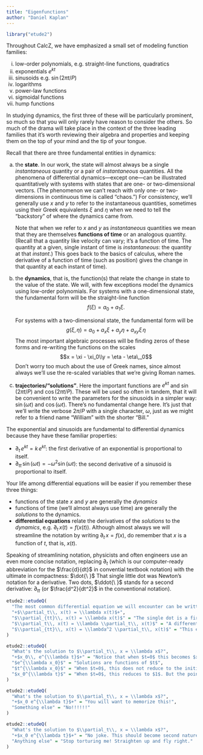 ```yaml
---
title: "Eigenfunctions"
author: "Daniel Kaplan"
---
```


```r
library("etude2")
```

Throughout CalcZ, we have emphasized a small set of modeling function families:

i. low-order polynomials, e.g. straight-line functions, quadratics 
#. exponentials $e^{kt}$
#. sinusoids e.g. $\sin(2 \pi t/P)$
#. logarithms
#. power-law functions
#. sigmoidal functions
#. hump functions

In studying dynamics, the first three of these will be particularly prominent, so much so that you will only rarely have reason to consider the others. So much of the drama will take place in the context of the three leading families that it's worth reviewing their algebra and properties and keeping them on the top of your mind and the tip of your tongue. 

Recall that there are three fundamental entities in dynamics:

a. the **state**. In our work, the state will almost always be a single *instantaneous* quantity or a pair of *instantaneous* quantities. All the phenomena of differential dynamics---except one---can be illustrated quantitatively with systems with states that are one- or two-dimensional vectors. (The phenomenon we can't reach with only one- or two-dimensions in continuous time is called "chaos.") For consistency, we'll generally use $x$ and $y$ to refer to the instantaneous quantities, sometimes using their Greek equivalents $\xi$ and $\eta$ when we need to tell the "backstory" of where the dynamics came from.
    
    Note that when we refer to $x$ and $y$ as *instantaneous* quantities we mean that they are themselves **functions of time** or an analogous quantity. (Recall that a quantity like velocity can vary; it's a function of time. The quantity at a given, single instant of time is *instantaneous*: the quantity at that *instant*.) This goes back to the basics of calculus, where the derivative of a function of time (such as position) gives the change in that quantity at each instant of time).
    
    
b. the **dynamics**, that is, the function(s) that relate the change in state to the value of the state. We will, with few exceptions model the dynamics using low-order polynomials. For systems with a one-dimensional state, the fundamental form will be the straight-line function $$f(\xi) = a_0 + a_1 \xi .$$  
    
    For systems with a two-dimensional state, the fundamental form will be $$g(\xi, \eta) = a_0 + a_x \xi + a_y \eta + a_{xy} \xi\, \eta$$ The most important algebraic processes will be finding zeros of these forms and re-writing the functions on the scales $$x = \xi - \xi_0\\y = \eta - \eta\,_0$$ Don't worry too much about the use of Greek names, since almost always we'll use the re-scaled variables that we're giving Roman names.


c. **trajectories/"solutions"**. Here the important functions are $e^{kt}$ and $\sin(2 \pi t/P)$ and $\cos(2 \pi t/P)$. These will be used so often in tandem, that it will be convenient to write the parameters for the sinusoids in a simpler way: $\sin(\omega t)$ and $\cos(\omega t)$. There's no fundamental change here. It's just that we'll write the verbose $2 \pi/P$ with a single character, $\omega$, just as we might refer to  a friend name "William" with the shorter "Bill."  

The exponential and sinusoids are fundamental to differential dynamics because they have these familiar properties:

- $\partial_t\, e^{kt} = k\, e^{kt}$: the first derivative of an exponential is proportional to itself.
- $\partial_{tt}\, \sin(\omega t) = - \omega^2 \sin(\omega t)$: the second derivative of a sinusoid is proportional to itself.

Your life among differential equations will be easier if you remember these three things: 

- functions of the state $x$ and $y$ are generally the *dynamics*
- functions of time (we'll almost always use time) are generally the *solutions* to the dynamics.
- **differential equations** relate the derivatives of the *solutions* to the *dynamics*, e.g. $\partial_t\, x(t) = f(x(t))$. Although almost always we will streamline the notation by writing $\partial_t\, x = f(x)$, do remember that $x$ is a function of $t$, that is, $x(t)$.

Speaking of streamlining notation, physicists and often engineers use an even more concise notation, replacing $\partial_t$ (which is our computer-ready abbreviation for the $\frac{d}{dt}$ in convential textbook notation) with the ultimate in compactness: $\dot{\ }$ That single little dot was Newton's notation for a derivative. Two dots, $\ddot{\ }$ stands for a second derivative: $\partial_{tt}$ (or $\frac{d^2}{dt^2}$ in the conventional notation). 

```r
etude2::etudeQ(
  "The most common differential equation we will encounter can be written $$\\dot{x} = \\lambda x$$ Which of these is the equivalent expression when written using the more verbose $\\partial_t$?",
  "+$\\partial_t\\, x(t) = \\lambda x(t)$+",
  "$\\partial_{tt}\\, x(t) = \\lambda x(t)$" = "The single dot is a first derivative, not a second derivative like $\\partial_{tt}$.",
  "$\\partial_t\\, x(t) = \\lambda \\partial_t\\, x(t)$" = "A differential equation relates the derivative of a state (e.g. $\\partial_t\\, x$) to the state itself (e.g. $x$). Besides, this equation could be true only when $\\lambda = 1$, which makes it a tautology.",
  "$\\partial_{tt}\\, x(t) = \\lambda^2 \\partial_t\\, x(t)$" = "This equation is in fact mathematically equivalent to $\\partial_{t}\\, x = \\lambda x$ as is $\\partial_{ttt}\\, x = \\lambda \\partial_{tt}\\, x$ or $$\\partial_{tttt}\\, x = \\lambda \\partial_{ttt}\\, x$ (and so on), but nobody would write things this way."
)
```

```r
etude2::etudeQ(
  "What's the solution to $\\partial_t\\, x = \\lambda x$?",
  "+$x_0\\, e^{\\lambda t}$+" = "Notice that when $t=0$ this becomes $x_0$, the initial condition.",
  "$e^{\\lambda x_0}$" = "Solutions are functions of $t$",
  "$t^{\\lambda x_0}$" = "When $t=0$, this does not reduce to the initial condition $x_0$",
  "$x_0^{\\lambda t}$" = "When $t=0$, this reduces to $1$. But the point is the solution at $t=0$ should be the initial condition $x_0$."
)
```

```r
etude2::etudeQ(
  "What's the solution to $\\partial_t\\, x = \\lambda x$?",
  "+$x_0 e^{\\lambda t}$+" = "You will want to memorize this!",
  "Something else" = "No!!!!!!"
)
```

```r
etude2::etudeQ(
  "What's the solution to $\\partial_t\\, x = \\lambda x$?",
  "+$x_0 e^{\\lambda t}$+" = "No joke. This should become second nature!",
  "Anything else" = "Stop torturing me! Straighten up and fly right."
)
```

